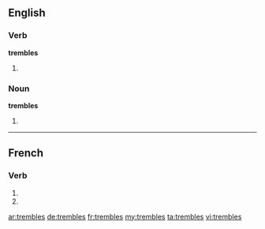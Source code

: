 {{also|tremblés}}
==English==

===Verb===
'''trembles'''

# {{third-person singular of|tremble}}

===Noun===
'''trembles'''

# {{plural of|tremble}}

----

==French==

===Verb===
{{fr-verb-form}}

# {{conjugation of|trembler||2|s|pres|ind|lang=fr}}
# {{conjugation of|trembler||2|s|pres|sub|lang=fr}}

[[ar:trembles]]
[[de:trembles]]
[[fr:trembles]]
[[my:trembles]]
[[ta:trembles]]
[[vi:trembles]]